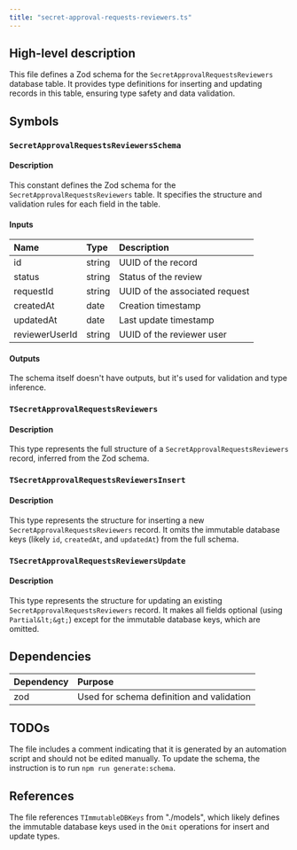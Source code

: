 ```yaml
---
title: "secret-approval-requests-reviewers.ts"
---
```


## High-level description
This file defines a Zod schema for the `SecretApprovalRequestsReviewers` database table. It provides type definitions for inserting and updating records in this table, ensuring type safety and data validation.

## Symbols

### `SecretApprovalRequestsReviewersSchema`
#### Description
This constant defines the Zod schema for the `SecretApprovalRequestsReviewers` table. It specifies the structure and validation rules for each field in the table.

#### Inputs
| Name | Type | Description |
|:-----|:-----|:------------|
| id | string | UUID of the record |
| status | string | Status of the review |
| requestId | string | UUID of the associated request |
| createdAt | date | Creation timestamp |
| updatedAt | date | Last update timestamp |
| reviewerUserId | string | UUID of the reviewer user |

#### Outputs
The schema itself doesn't have outputs, but it's used for validation and type inference.

### `TSecretApprovalRequestsReviewers`
#### Description
This type represents the full structure of a `SecretApprovalRequestsReviewers` record, inferred from the Zod schema.

### `TSecretApprovalRequestsReviewersInsert`
#### Description
This type represents the structure for inserting a new `SecretApprovalRequestsReviewers` record. It omits the immutable database keys (likely `id`, `createdAt`, and `updatedAt`) from the full schema.

### `TSecretApprovalRequestsReviewersUpdate`
#### Description
This type represents the structure for updating an existing `SecretApprovalRequestsReviewers` record. It makes all fields optional (using `Partial&lt;&gt;`) except for the immutable database keys, which are omitted.

## Dependencies
| Dependency | Purpose |
|:-----------|:--------|
| zod | Used for schema definition and validation |

## TODOs
The file includes a comment indicating that it is generated by an automation script and should not be edited manually. To update the schema, the instruction is to run `npm run generate:schema`.

## References
The file references `TImmutableDBKeys` from "./models", which likely defines the immutable database keys used in the `Omit` operations for insert and update types.